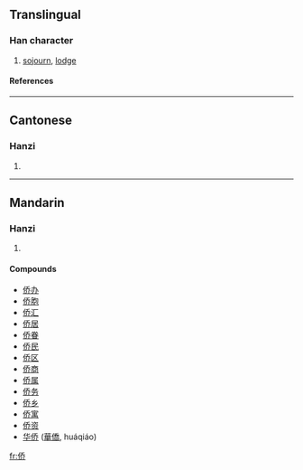 {{see|僑}}

==Translingual==
===Han character===
{{Han char|rad=人|as=06|sn=8|four=|canj=人竹大中 (OHKL)}}
# [[sojourn]], [[lodge]]
====References====
{{Han ref|kx=0102.291|hdz=10149.060|uh=4FA8|ud=20392}}
----
==Cantonese==
===Hanzi===
{{yue-hanzi|jyut=|y=kiu4}}
# {{defn|Cantonese}}
----
==Mandarin==
===Hanzi===
{{cmn-hanzi|tra=僑|pin=[[hòu]] ([[hou4]]), [[qiáo]] ([[qiao2]])|wg=hou<sup>4</sup>, ch'iao<sup>2</sup>}}
# {{defn|Mandarin}}

====Compounds====
*[[侨办]]
*[[侨胞]]
*[[侨汇]]
*[[侨居]]
*[[侨眷]]
*[[侨民]]
*[[侨区]]
*[[侨商]]
*[[侨属]]
*[[侨务]]
*[[侨乡]]
*[[侨寓]]
*[[侨资]]
*[[华侨]] ([[華僑]], huáqiáo)

[[fr:侨]]